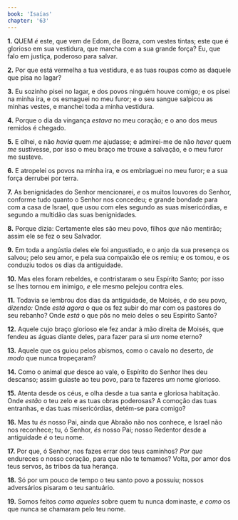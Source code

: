 ```yaml
---
book: 'Isaías'
chapter: '63'
---
```


**1.** QUEM *é* este, que vem de Edom, de Bozra, com vestes tintas; este que é glorioso em sua vestidura, que marcha com a sua grande força? Eu, que falo em justiça, poderoso para salvar.

**2.** Por que está vermelha a tua vestidura, e as tuas roupas como as daquele que pisa no lagar?

**3.** Eu sozinho pisei no lagar, e dos povos ninguém houve comigo; e os pisei na minha ira, e os esmaguei no meu furor; e o seu sangue salpicou as minhas vestes, e manchei toda a minha vestidura.

**4.** Porque o dia da vingança *estava* no meu coração; e o ano dos meus remidos é chegado.

**5.** E olhei, e não *havia* quem *me* ajudasse; e admirei-me de não *haver* quem *me* sustivesse, por isso o meu braço me trouxe a salvação, e o meu furor me susteve.

**6.** E atropelei os povos na minha ira, e os embriaguei no meu furor; e a sua força derrubei por terra.

**7.** As benignidades do Senhor mencionarei, *e* os muitos louvores do Senhor, conforme tudo quanto o Senhor nos concedeu; e grande bondade para com a casa de Israel, que usou com eles segundo as suas misericórdias, e segundo a multidão das suas benignidades.

**8.** Porque dizia: Certamente eles são meu povo, filhos *que* não mentirão; assim ele se fez o seu Salvador.

**9.** Em toda a angústia deles ele foi angustiado, e o anjo da sua presença os salvou; pelo seu amor, e pela sua compaixão ele os remiu; e os tomou, e os conduziu todos os dias da antiguidade.

**10.** Mas eles foram rebeldes, e contristaram o seu Espírito Santo; por isso se lhes tornou em inimigo, *e* ele mesmo pelejou contra eles.

**11.** Todavia se lembrou dos dias da antiguidade, de Moisés, *e* do seu povo, *dizendo:* Onde *está agora* o que os fez subir do mar com os pastores do seu rebanho? Onde *está* o que pôs no meio deles o seu Espírito Santo?

**12.** Aquele cujo braço glorioso ele fez andar à mão direita de Moisés, que fendeu as águas diante deles, para fazer para si *um* nome eterno?

**13.** Aquele que os guiou pelos abismos, como o cavalo no deserto, *de modo* que nunca tropeçaram?

**14.** Como o animal *que* desce ao vale, o Espírito do Senhor lhes deu descanso; assim guiaste ao teu povo, para te fazeres *um* nome glorioso.

**15.** Atenta desde os céus, e olha desde a tua santa e gloriosa habitação. Onde *estão* o teu zelo e as tuas obras poderosas? A comoção das tuas entranhas, e das tuas misericórdias, detém-se para comigo?

**16.** Mas tu *és* nosso Pai, ainda que Abraão não nos conhece, e Israel não nos reconhece; tu, ó Senhor, *és* nosso Pai; nosso Redentor desde a antiguidade *é* o teu nome.

**17.** Por que, ó Senhor, nos fazes errar dos teus caminhos? *Por que* endureces o nosso coração, para que não te temamos? Volta, por amor dos teus servos, às tribos da tua herança.

**18.** Só por um pouco de tempo o teu santo povo a possuiu; nossos adversários pisaram o teu santuário.

**19.** Somos feitos *como aqueles* sobre quem tu nunca dominaste, *e como* os que nunca se chamaram pelo teu nome.